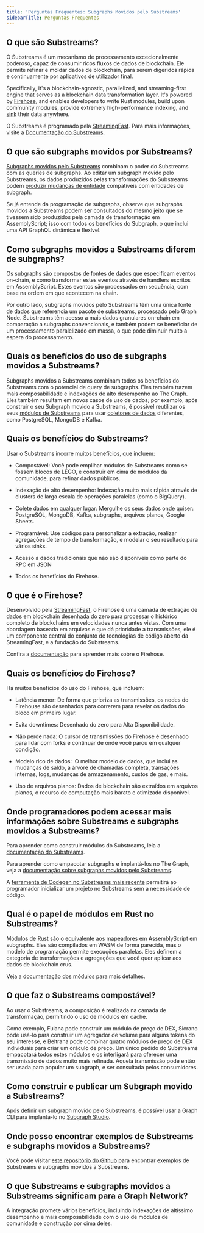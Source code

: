 ```yaml
---
title: 'Perguntas Frequentes: Subgraphs Movidos pelo Substreams'
sidebarTitle: Perguntas Frequentes
---
```


## O que são Substreams?

O Substreams é um mecanismo de processamento excecionalmente poderoso, capaz de consumir ricos fluxos de dados de blockchain. Ele permite refinar e moldar dados de blockchain, para serem digeridos rápida e continuamente por aplicativos de utilizador final.

Specifically, it's a blockchain-agnostic, parallelized, and streaming-first engine that serves as a blockchain data transformation layer. It's powered by [Firehose](https://firehose.streamingfast.io/), and enables developers to write Rust modules, build upon community modules, provide extremely high-performance indexing, and [sink](/substreams/developing/sinks/) their data anywhere.

O Substreams é programado pela [StreamingFast](https://www.streamingfast.io/). Para mais informações, visite a [Documentação do Substreams](/substreams/introduction/).

## O que são subgraphs movidos por Substreams?

[Subgraphs movidos pelo Substreams](/sps/introduction/) combinam o poder do Substreams com as queries de subgraphs. Ao editar um subgraph movido pelo Substreams, os dados produzidos pelas transformações do Substreams podem [produzir mudanças de entidade](https://github.com/streamingfast/substreams-sink-entity-changes/blob/develop/substreams-entity-change/src/tables.rs) compatíveis com entidades de subgraph.

Se já entende da programação de subgraphs, observe que subgraphs movidos a Substreams podem ser consultados do mesmo jeito que se tivessem sido produzidos pela camada de transformação em AssemblyScript; isso com todos os benefícios do Subgraph, o que inclui uma API GraphQL dinâmica e flexível.

## Como subgraphs movidos a Substreams diferem de subgraphs?

Os subgraphs são compostos de fontes de dados que especificam eventos on-chain, e como transformar estes eventos através de handlers escritos em AssemblyScript. Estes eventos são processados em sequência, com base na ordem em que acontecem na chain.

Por outro lado, subgraphs movidos pelo Substreams têm uma única fonte de dados que referencia um pacote de substreams, processado pelo Graph Node. Substreams têm acesso a mais dados granulares on-chain em comparação a subgraphs convencionais, e também podem se beneficiar de um processamento paralelizado em massa, o que pode diminuir muito a espera do processamento.

## Quais os benefícios do uso de subgraphs movidos a Substreams?

Subgraphs movidos a Substreams combinam todos os benefícios do Substreams com o potencial de query de subgraphs. Eles também trazem mais composabilidade e indexações de alto desempenho ao The Graph. Eles também resultam em novos casos de uso de dados; por exemplo, após construir o seu Subgraph movido a Substreams, é possível reutilizar os seus [módulos de Substreams](https://substreams.streamingfast.io/documentation/develop/manifest-modules) para usar [coletores de dados](https://substreams.streamingfast.io/reference-and-specs/manifests#sink) diferentes, como PostgreSQL, MongoDB e Kafka.

## Quais os benefícios do Substreams?

Usar o Substreams incorre muitos benefícios, que incluem:

- Compostável: Você pode empilhar módulos de Substreams como se fossem blocos de LEGO, e construir em cima de módulos da comunidade, para refinar dados públicos.

- Indexação de alto desempenho: Indexação muito mais rápida através de clusters de larga escala de operações paralelas (como o BigQuery).

- Colete dados em qualquer lugar: Mergulhe os seus dados onde quiser: PostgreSQL, MongoDB, Kafka, subgraphs, arquivos planos, Google Sheets.

- Programável: Use códigos para personalizar a extração, realizar agregações de tempo de transformação, e modelar o seu resultado para vários sinks.

- Acesso a dados tradicionais que não são disponíveis como parte do RPC em JSON

- Todos os benefícios do Firehose.

## O que é o Firehose?

Desenvolvido pela [StreamingFast](https://www.streamingfast.io/), o Firehose é uma camada de extração de dados em blockchain desenhada do zero para processar o histórico completo de blockchains em velocidades nunca antes vistas. Com uma abordagem baseada em arquivos e que dá prioridade a transmissões, ele é um componente central do conjunto de tecnologias de código aberto da StreamingFast, e a fundação do Substreams.

Confira a [documentação](https://firehose.streamingfast.io/) para aprender mais sobre o Firehose.

## Quais os benefícios do Firehose?

Há muitos benefícios do uso do Firehose, que incluem:

- Latência menor: De forma que prioriza as transmissões, os nodes do Firehouse são desenhados para correrem para revelar os dados do bloco em primeiro lugar.

- Evita downtimes: Desenhado do zero para Alta Disponibilidade.

- Não perde nada: O cursor de transmissões do Firehose é desenhado para lidar com forks e continuar de onde você parou em qualquer condição.

- Modelo rico de dados:  O melhor modelo de dados, que inclui as mudanças de saldo, a árvore de chamadas completa, transações internas, logs, mudanças de armazenamento, custos de gas, e mais.

- Uso de arquivos planos: Dados de blockchain são extraídos em arquivos planos, o recurso de computação mais barato e otimizado disponível.

## Onde programadores podem acessar mais informações sobre Substreams e subgraphs movidos a Substreams?

Para aprender como construir módulos do Substreams, leia a [documentação do Substreams](/substreams/introduction/).

Para aprender como empacotar subgraphs e implantá-los no The Graph, veja a [documentação sobre subgraphs movidos pelo Substreams](/sps/introduction/).

A [ferramenta de Codegen no Substreams mais recente](https://streamingfastio.medium.com/substreams-codegen-no-code-tool-to-bootstrap-your-project-a11efe0378c6) permitirá ao programador inicializar um projeto no Substreams sem a necessidade de código.

## Qual é o papel de módulos em Rust no Substreams?

Módulos de Rust são o equivalente aos mapeadores em AssemblyScript em subgraphs. Eles são compilados em WASM de forma parecida, mas o modelo de programação permite execuções paralelas. Eles definem a categoria de transformações e agregações que você quer aplicar aos dados de blockchain crus.

Veja a [documentação dos módulos](https://docs.substreams.dev/reference-material/substreams-components/modules#modules) para mais detalhes.

## O que faz o Substreams compostável?

Ao usar o Substreams, a composição é realizada na camada de transformação, permitindo o uso de módulos em cache.

Como exemplo, Fulana pode construir um módulo de preço de DEX, Sicrano pode usá-lo para construir um agregador de volume para alguns tokens do seu interesse, e Beltrana pode combinar quatro módulos de preço de DEX individuais para criar um oráculo de preço. Um único pedido do Substreams empacotará todos estes módulos e os interligará para oferecer uma transmissão de dados muito mais refinada. Aquela transmissão pode então ser usada para popular um subgraph, e ser consultada pelos consumidores.

## Como construir e publicar um Subgraph movido a Substreams?

Após [definir](/sps/introduction/) um subgraph movido pelo Substreams, é possível usar a Graph CLI para implantá-lo no [Subgraph Studio](https://thegraph.com/studio/).

## Onde posso encontrar exemplos de Substreams e subgraphs movidos a Substreams?

Você pode visitar [este repositório do Github](https://github.com/pinax-network/awesome-substreams) para encontrar exemplos de Substreams e subgraphs movidos a Substreams.

## O que Substreams e subgraphs movidos a Substreams significam para a Graph Network?

A integração promete vários benefícios, incluindo indexações de altíssimo desempenho e mais composabilidade com o uso de módulos de comunidade e construção por cima deles.
